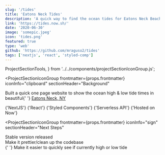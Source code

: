 ```yaml
---
slug: '/tides'
title: 'Eatons Neck Tides'
description: 'A quick way to find the ocean tides for Eatons Neck Beach'
link: 'https://tides.now.sh/'
date: '2020-06-30'
image: 'somepic.jpeg'
icon: 'tides.png'
featured: true
type: 'web'
github: 'https://github.com/mraguso2/tides'
tags: ['nextjs', 'react', 'styled-comp']
---
```


  ProjectSectionTools,
} from '../../components/projectSectionIconGroup.js';

<ProjectSectionTop frontmatter={props.frontmatter} />

<ProjectSectionIconGroup
  frontmatter={props.frontmatter}
  iconInfo="clipboard"
  sectionHeader="Background"
>
  Built a quick one page website to show the ocean high & low tide times in
  beautiful{' '}
  <a href="https://en.wikipedia.org/wiki/Eatons_Neck,_New_York">
    Eatons Neck, NY
  </a>
</ProjectSectionIconGroup>

<ProjectSectionTools frontmatter={props.frontmatter}>
  {'NextJS'}
  {'React'}
  {'Styled Components'}
  {'Serverless API'}
  {'Hosted on Now'}
</ProjectSectionTools>

<ProjectSectionIconGroup
  frontmatter={props.frontmatter}
  iconInfo="sign"
  sectionHeader="Next Steps"
>
  Stable version released <br /> Make it prettier/clean up the codebase <br />{' '}
  Make it easier to quickly see if currently high or low tide
</ProjectSectionIconGroup>
